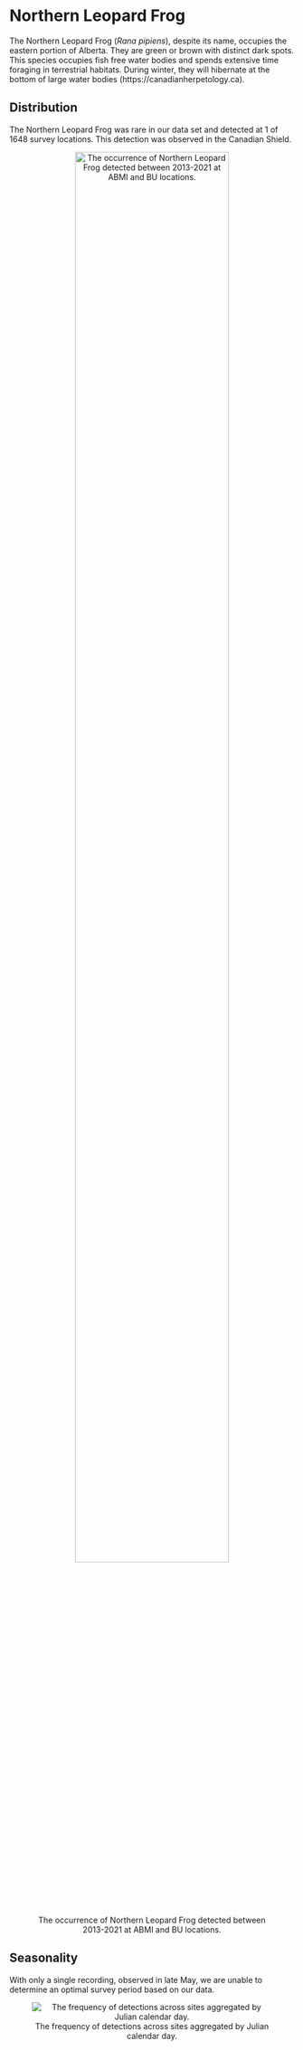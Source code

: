 # Northern Leopard Frog

The Northern Leopard Frog (*Rana pipiens*), despite its name, occupies the eastern portion of Alberta. They are green or brown with distinct dark spots. This species occupies fish free water bodies and spends extensive time foraging in terrestrial habitats. During winter, they will hibernate at the bottom of large water bodies (https://canadianherpetology.ca).

## Distribution

The Northern Leopard Frog was rare in our data set and  detected at 1 of 1648 survey locations. This detection was observed in the Canadian Shield. 

<center>
![The occurrence of Northern Leopard Frog detected between 2013-2021 at ABMI and BU locations.](Amphibians_files/figure-html/occurrence/NLFR-sampling_2022-01-20.png){width=80%}

</center>

## Seasonality

With only a single recording, observed in late May, we are unable to determine an optimal survey period based on our data.

<center>
![The frequency of detections across sites aggregated by Julian calendar day.](Amphibians_files/figure-html/seasonality/all/NLFR-seasonality_2022-01-20.png)

</center>
